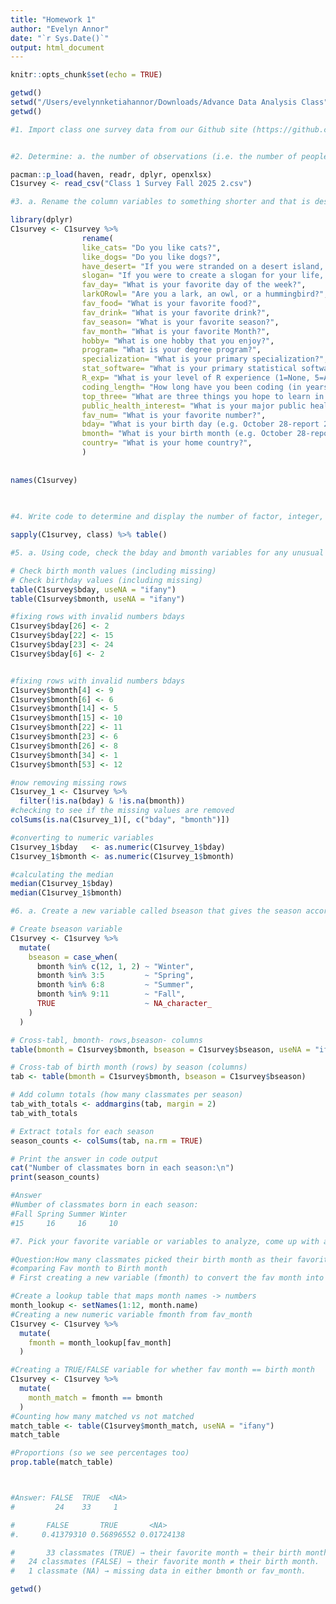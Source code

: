 ```yaml
---
title: "Homework 1"
author: "Evelyn Annor"
date: "`r Sys.Date()`"
output: html_document
---
```


```r
knitr::opts_chunk$set(echo = TRUE)
```


```r
getwd()
setwd("/Users/evelynnketiahannor/Downloads/Advance Data Analysis Class")
getwd()
```

```r
#1. Import class one survey data from our Github site (https://github.com/kijohnson/Advanced-Data-Analysis) (The dataset is called ‘Class 1 Survey Fall 2025 2.csv’), calling the R dataframe that you create C1survey.


#2. Determine: a. the number of observations (i.e. the number of people who filled out the survey) and b. the number of variables in the dataframe.

pacman::p_load(haven, readr, dplyr, openxlsx)
C1survey <- read_csv("Class 1 Survey Fall 2025 2.csv")
```
```r
#3. a. Rename the column variables to something shorter and that is descriptive of what the variable is about (for example like_dogs for the ‘Do you like dogs?’ question variable) and b. Display that they are renamed. Hints: You can use either the rename_with function or the names function. 

library(dplyr)
C1survey <- C1survey %>%
                rename(
                like_cats= "Do you like cats?",
                like_dogs= "Do you like dogs?",
                have_desert= "If you were stranded on a desert island, what is the one item you want to have with you?", 
                slogan= "If you were to create a slogan for your life, what would the slogan be? (Examples: \"Eat, drink, and be merry, for tomorrow, we all die.\" \"Bite off more than you can chew.\" \"There are far better things ahead than any we leave behind.\")",
                fav_day= "What is your favorite day of the week?",
                larkORowl= "Are you a lark, an owl, or a hummingbird?",
                fav_food= "What is your favorite food?",
                fav_drink= "What is your favorite drink?",
                fav_season= "What is your favorite season?",
                fav_month= "What is your favorite Month?",
                hobby= "What is one hobby that you enjoy?",
                program= "What is your degree program?",
                specialization= "What is your primary specialization?",
                stat_software= "What is your primary statistical software?",
                R_exp= "What is your level of R experience (1=None, 5=Advanced)?",                                                 coding_comfort= "How comfortable are you with coding?",
                coding_length= "How long have you been coding (in years or months)?",
                top_three= "What are three things you hope to learn in this course?",
                public_health_interest= "What is your major public health area of interest (e.g. cancer, heart disease, maternal child health, disparities, etc.)?",
                fav_num= "What is your favorite number?",                                                     
                bday= "What is your birth day (e.g. October 28-report 28)?",
                bmonth= "What is your birth month (e.g. October 28-report 10)?",
                country= "What is your home country?",                                                                             state= "What is your home state/province/etc?",                                                                    city= "What is your home city?",                                                                                    highest_educ_level= "What is your highest education level?"
                )
                                                                                                 
                                                             
names(C1survey)                                                              
                                                            
                                                        
```

```r
#4. Write code to determine and display the number of factor, integer, numerical, and character variables there are in the C1survey dataset. Suggestion: Try to ask ChatGPT for a solution if you are unsure. There is a really short answer to this but we want to see what students come up with!

sapply(C1survey, class) %>% table()

```


```r
#5. a. Using code, check the bday and bmonth variables for any unusual or missing values (hint: use table function). If you find any, b. describe what you will do with the unusual values in a comment before or immediately following the code that does it, and c. after you have cleaned up any unusual values, find the median bday and month. *Note: please make sure that your bday and month variables are numeric before doing statistics

# Check birth month values (including missing)
# Check birthday values (including missing)
table(C1survey$bday, useNA = "ifany")
table(C1survey$bmonth, useNA = "ifany")

#fixing rows with invalid numbers bdays
C1survey$bday[26] <- 2
C1survey$bday[22] <- 15
C1survey$bday[23] <- 24
C1survey$bday[6] <- 2


#fixing rows with invalid numbers bdays
C1survey$bmonth[4] <- 9
C1survey$bmonth[6] <- 6
C1survey$bmonth[14] <- 5
C1survey$bmonth[15] <- 10
C1survey$bmonth[22] <- 11
C1survey$bmonth[23] <- 6
C1survey$bmonth[26] <- 8
C1survey$bmonth[34] <- 1
C1survey$bmonth[53] <- 12

#now removing missing rows
C1survey_1 <- C1survey %>%
  filter(!is.na(bday) & !is.na(bmonth))
#checking to see if the missing values are removed
colSums(is.na(C1survey_1)[, c("bday", "bmonth")])

#converting to numeric variables
C1survey_1$bday   <- as.numeric(C1survey_1$bday)
C1survey_1$bmonth <- as.numeric(C1survey_1$bmonth)

#calculating the median
median(C1survey_1$bday)
median(C1survey_1$bmonth)

```


```r
#6. a. Create a new variable called bseason that gives the season according to Northern Meteorological season in which respondents were born (winter = 12/1 to 2/29, spring = 3/1 to 5/31, summer = 6/1 to 8/31, fall = 9/1 to 11/30). b. Using the table function, print a table of Seasons in the columns and bmonths in the rows that allows you to check that the coding is correct c. Sum the columns using the addmargins function to answer the question of how many classmates were born in each season? Include your answer in the code.

# Create bseason variable
C1survey <- C1survey %>%
  mutate(
    bseason = case_when(
      bmonth %in% c(12, 1, 2) ~ "Winter",
      bmonth %in% 3:5         ~ "Spring",
      bmonth %in% 6:8         ~ "Summer",
      bmonth %in% 9:11        ~ "Fall",
      TRUE                    ~ NA_character_
    )
  )

# Cross-tabl, bmonth- rows,bseason- columns
table(bmonth = C1survey$bmonth, bseason = C1survey$bseason, useNA = "ifany")

# Cross-tab of birth month (rows) by season (columns)
tab <- table(bmonth = C1survey$bmonth, bseason = C1survey$bseason)

# Add column totals (how many classmates per season)
tab_with_totals <- addmargins(tab, margin = 2)
tab_with_totals

# Extract totals for each season
season_counts <- colSums(tab, na.rm = TRUE)

# Print the answer in code output
cat("Number of classmates born in each season:\n")
print(season_counts)

#Answer
#Number of classmates born in each season:
#Fall Spring Summer Winter 
#15     16     16     10 


```


```r
#7. Pick your favorite variable or variables to analyze, come up with a question you want to answer with that variable or variables, generate the code, and provide an answer to your question. Describe what you did using comments (i.e. #’s).

#Question:How many classmates picked their birth month as their favorite month?
#comparing Fav month to Birth month
# First creating a new variable (fmonth) to convert the fav month into a numeric variable.

#Create a lookup table that maps month names -> numbers
month_lookup <- setNames(1:12, month.name)
#Creating a new numeric variable fmonth from fav_month
C1survey <- C1survey %>%
  mutate(
    fmonth = month_lookup[fav_month]
  )

#Creating a TRUE/FALSE variable for whether fav month == birth month
C1survey <- C1survey %>%
  mutate(
    month_match = fmonth == bmonth
  )
#Counting how many matched vs not matched
match_table <- table(C1survey$month_match, useNA = "ifany")
match_table

#Proportions (so we see percentages too)
prop.table(match_table)



#Answer: FALSE  TRUE  <NA> 
#         24    33     1 

#       FALSE       TRUE       <NA> 
#.     0.41379310 0.56896552 0.01724138 

#		33 classmates (TRUE) → their favorite month = their birth month.
#   24 classmates (FALSE) → their favorite month ≠ their birth month.
#   1 classmate (NA) → missing data in either bmonth or fav_month.

getwd()
```

